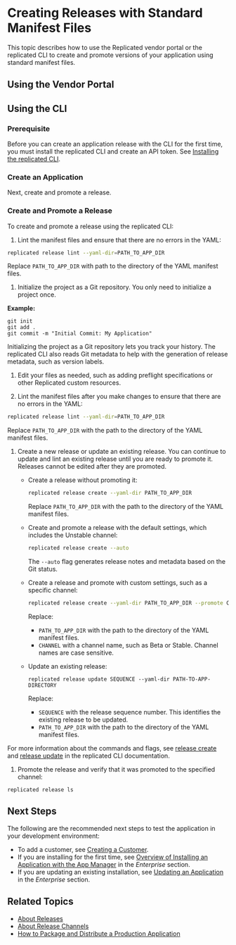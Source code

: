 
# Creating Releases with Standard Manifest Files

This topic describes how to use the Replicated vendor portal or the replicated CLI to create and promote versions of your application using standard manifest files.

<RepositoryCicdNote/>

## Using the Vendor Portal

<CreateReleaseUi/>

## Using the CLI

### Prerequisite

Before you can create an application release with the CLI for the first time, you must install the replicated CLI and create an API token. See [Installing the replicated CLI](/reference/replicated-cli-installing).

### Create an Application

<CreateNewAppCli/>

Next, create and promote a release. 

### Create and Promote a Release

To create and promote a release using the replicated CLI:

1. Lint the manifest files and ensure that there are no errors in the YAML:

  ```bash
  replicated release lint --yaml-dir=PATH_TO_APP_DIR
  ```

  Replace `PATH_TO_APP_DIR` with path to the directory of the YAML manifest files.

1. Initialize the project as a Git repository. You only need to initialize a project once.

  **Example:**

  ```
  git init
  git add .
  git commit -m "Initial Commit: My Application"
  ```
  
  Initializing the project as a Git repository lets you track your history. The replicated CLI also reads Git metadata to help with the generation of release metadata, such as version labels.

1. Edit your files as needed, such as adding preflight specifications or other Replicated custom resources.

1. Lint the manifest files after you make changes to ensure that there are no errors in the YAML:

  ```bash
  replicated release lint --yaml-dir=PATH_TO_APP_DIR
  ```

  Replace `PATH_TO_APP_DIR` with the path to the directory of the YAML manifest files.

1. Create a new release or update an existing release. You can continue to update and lint an existing release until you are ready to promote it. Releases cannot be edited after they are promoted.

    - Create a release without promoting it:

      ```bash
      replicated release create --yaml-dir PATH_TO_APP_DIR
      ```
      Replace `PATH_TO_APP_DIR` with the path to the directory of the YAML manifest files.

    - Create and promote a release with the default settings, which includes the Unstable channel:

      ```bash
      replicated release create --auto
      ```

      The `--auto` flag generates release notes and metadata based on the Git status.
  
    - Create a release and promote with custom settings, such as a specific channel:

      ```bash
      replicated release create --yaml-dir PATH_TO_APP_DIR --promote CHANNEL
      ```

      Replace:

      - `PATH_TO_APP_DIR` with the path to the directory of the YAML manifest files.
      - `CHANNEL` with a channel name, such as Beta or Stable. Channel names are case sensitive.

    - Update an existing release:
      ```
      replicated release update SEQUENCE --yaml-dir PATH-TO-APP-DIRECTORY
      ```

      Replace:
      
      -  `SEQUENCE` with the release sequence number. This identifies the existing release to be updated.
      -  `PATH_TO_APP_DIR` with the path to the directory of the YAML manifest files.
     
  For more information about the commands and flags, see [release create](../reference/replicated-cli-release-create) and [release update](../reference/replicated-cli-release-update) in the replicated CLI documentation.

1. Promote the release and verify that it was promoted to the specified channel:

  ```
  replicated release ls
  ```
  
## Next Steps

The following are the recommended next steps to test the application in your development environment:

- To add a customer, see [Creating a Customer](creating-a-customer).
- If you are installing for the first time, see [Overview of Installing an Application with the App Manager](/enterprise/installing-overview) in the _Enterprise_ section. 
- If you are updating an existing installation, see [Updating an Application](../enterprise/updating-apps) in the _Enterprise_ section.

## Related Topics

* [About Releases](releases-about)
* [About Release Channels](releases-about-channels)
* [How to Package and Distribute a Production Application](distributing-workflow)
